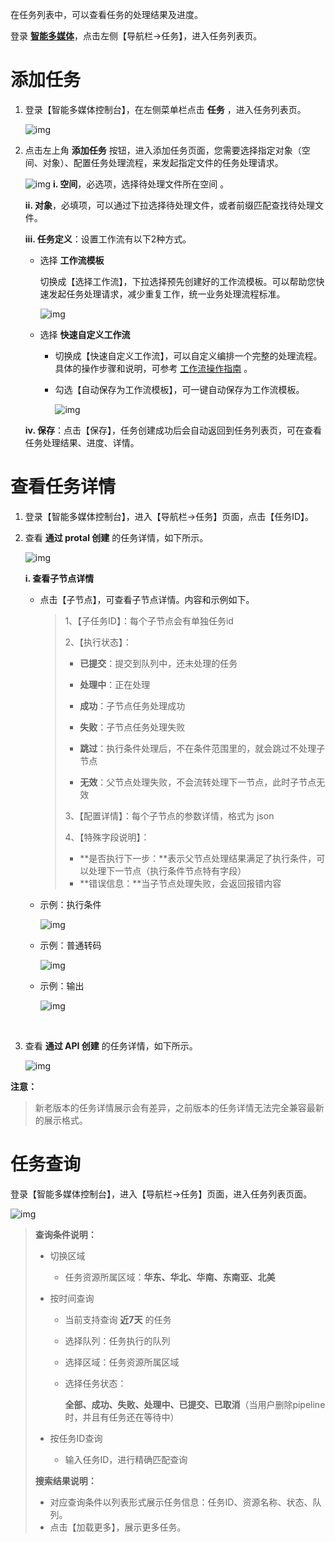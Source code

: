 在任务列表中，可以查看任务的处理结果及进度。

登录 **[智能多媒体]()**，点击左侧【导航栏->任务】，进入任务列表页。


# 添加任务

1. 登录【智能多媒体控制台】，在左侧菜单栏点击 **任务** ，进入任务列表页。

   ![img](https://dora-doc.qiniu.com/WX20201217-144444.png)

2. 点击左上角 **添加任务** 按钮，进入添加任务页面，您需要选择指定对象（空间、对象）、配置任务处理流程，来发起指定文件的任务处理请求。

   ![img](https://dora-doc.qiniu.com/WX20201209-101913.png)  **i. 空间**，必选项，选择待处理文件所在空间 。

   **ii. 对象**，必填项，可以通过下拉选择待处理文件，或者前缀匹配查找待处理文件。

   **iii. 任务定义**：设置工作流有以下2种方式。

   - 选择 **工作流模板**

     切换成【选择工作流】，下拉选择预先创建好的工作流模板。可以帮助您快速发起任务处理请求，减少重复工作，统一业务处理流程标准。

     ![img](https://dora-doc.qiniu.com/WX20201209-102315.png)

   - 选择 **快速自定义工作流**

     - 切换成【快速自定义工作流】，可以自定义编排一个完整的处理流程。具体的操作步骤和说明，可参考 [工作流操作指南](https://developer.qiniu.com/dora/manual/6490/the-workflow-template) 。

     - 勾选【自动保存为工作流模板】，可一键自动保存为工作流模板。

       ![img](https://dora-doc.qiniu.com/WX20201209-143923.png)

    **iv. 保存**：点击【保存】，任务创建成功后会自动返回到任务列表页，可在查看任务处理结果、进度、详情。



# 查看任务详情

1. 登录【智能多媒体控制台】，进入【导航栏->任务】页面，点击【任务ID】。

2. 查看 **通过 protal 创建** 的任务详情，如下所示。

   ![img](https://dora-doc.qiniu.com/WX20201208-165839.png)

   **i. 查看子节点详情**

   - 点击【子节点】，可查看子节点详情。内容和示例如下。

     > 1、【子任务ID】：每个子节点会有单独任务id
     >
     > 2、【执行状态】：
     >
     > - **已提交**：提交到队列中，还未处理的任务
     >
     >
     > - **处理中**：正在处理
     > - **成功**：子节点任务处理成功
     > - **失败**：子节点任务处理失败
     > - **跳过**：执行条件处理后，不在条件范围里的，就会跳过不处理子节点
     > - **无效**：父节点处理失败，不会流转处理下一节点，此时子节点无效
     >
     > 3、【配置详情】：每个子节点的参数详情，格式为 json
     >
     > 4、【特殊字段说明】：
     >
     > - **是否执行下一步：**表示父节点处理结果满足了执行条件，可以处理下一节点（执行条件节点特有字段）
     > - **错误信息：**当子节点处理失败，会返回报错内容

   - 示例：执行条件

     ![img](https://dora-doc.qiniu.com/WX20201208-171253.png)

   - 示例：普通转码

     ![img](https://dora-doc.qiniu.com/WX20201209-093825.png)

   - 示例：输出

     ![img](https://dora-doc.qiniu.com/WX20201209-095926.png)

     ​


1. 查看 **通过 API 创建** 的任务详情，如下所示。

   ![img](https://dora-doc.qiniu.com/WX20201208-160631.png)

**注意：**

> 新老版本的任务详情展示会有差异，之前版本的任务详情无法完全兼容最新的展示格式。



# **任务查询**

登录【智能多媒体控制台】，进入【导航栏->任务】页面，进入任务列表页面。

![img](https://dora-doc.qiniu.com/WX20201208-154524.png)

> **查询条件说明：**
>
> - 切换区域
>
>   - 任务资源所属区域：**华东、华北、华南、东南亚、北美**
>
> - 按时间查询
>
>   - 当前支持查询 **近7天** 的任务
>
>   - 选择队列：任务执行的队列
>
>   - 选择区域：任务资源所属区域
>
>   - 选择任务状态：
>
>     **全部、成功、失败、处理中、已提交、已取消**（当用户删除pipeline时，并且有任务还在等待中）
>
> - 按任务ID查询
>   - 输入任务ID，进行精确匹配查询
>
> **搜索结果说明：**
>
> - 对应查询条件以列表形式展示任务信息：任务ID、资源名称、状态、队列。
> - 点击【加载更多】，展示更多任务。



